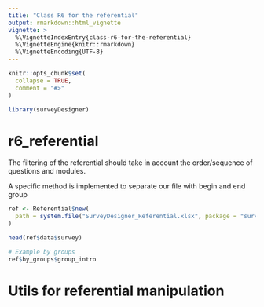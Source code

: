 ```yaml
---
title: "Class R6 for the referential"
output: rmarkdown::html_vignette
vignette: >
  %\VignetteIndexEntry{class-r6-for-the-referential}
  %\VignetteEngine{knitr::rmarkdown}
  %\VignetteEncoding{UTF-8}
---
```


```r
knitr::opts_chunk$set(
  collapse = TRUE,
  comment = "#>"
)
```

```r
library(surveyDesigner)
```

<!-- WARNING - This vignette is generated by {fusen} from /dev/flat_r6_referential.Rmd: do not edit by hand -->

# r6_referential

The filtering of the referential should take in account the order/sequence of questions and modules. 

A specific method is implemented to separate our file with begin and end group


```r
ref <- Referential$new(
  path = system.file("SurveyDesigner_Referential.xlsx", package = "surveyDesigner") 
)

head(ref$data$survey)

# Example by groups
ref$by_groups$group_intro
```

# Utils for referential manipulation

    

  
  

  


